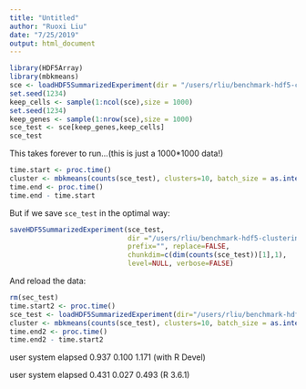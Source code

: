 ```yaml
---
title: "Untitled"
author: "Ruoxi Liu"
date: "7/25/2019"
output: html_document
---
```

```r
library(HDF5Array)
library(mbkmeans)
sce <- loadHDF5SummarizedExperiment(dir = "/users/rliu/benchmark-hdf5-clustering/main/case_studies/data/full/hca_bonemarrow/hca_bonemarrow_preprocessed", prefix="")
set.seed(1234)
keep_cells <- sample(1:ncol(sce),size = 1000)
set.seed(1234)
keep_genes <- sample(1:nrow(sce),size = 1000)
sce_test <- sce[keep_genes,keep_cells]
sce_test
```
This takes forever to run...(this is just a 1000*1000 data!)
```r
time.start <- proc.time()
cluster <- mbkmeans(counts(sce_test), clusters=10, batch_size = as.integer(dim(counts(sce_test))[2]*0.01))
time.end <- proc.time()
time.end - time.start
```

But if we save `sce_test` in the optimal way:
```r
saveHDF5SummarizedExperiment(sce_test, 
                             dir ="/users/rliu/benchmark-hdf5-clustering/main/case_studies/data/full/hca_bonemarrow/hca_bonemarrow_1000x1000",
                             prefix="", replace=FALSE, 
                             chunkdim=c(dim(counts(sce_test))[1],1), 
                             level=NULL, verbose=FALSE)
```
And reload the data:
```r
rm(sec_test)
time.start2 <- proc.time()
sce_test <- loadHDF5SummarizedExperiment(dir="/users/rliu/benchmark-hdf5-clustering/main/case_studies/data/full/hca_bonemarrow/hca_bonemarrow_1000x1000", prefix="")
cluster <- mbkmeans(counts(sce_test), clusters=10, batch_size = as.integer(dim(counts(sce_test))[2]*0.01))
time.end2 <- proc.time()
time.end2 - time.start2
```
 user  system elapsed 
  0.937   0.100   1.171  (with R Devel)
  
 user  system elapsed
  0.431   0.027   0.493 (R 3.6.1)